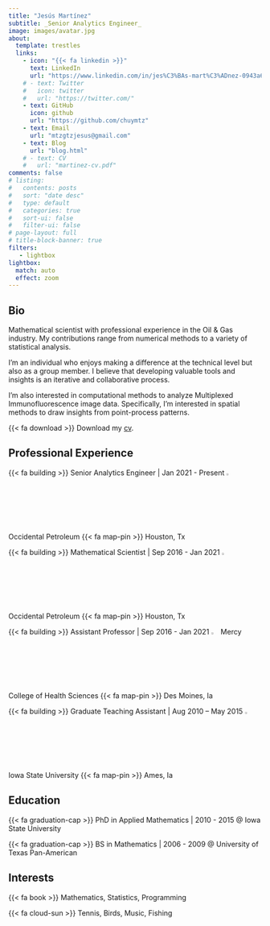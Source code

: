 ```yaml
---
title: "Jesús Martínez"
subtitle: _Senior Analytics Engineer_
image: images/avatar.jpg
about:
  template: trestles
  links:
    - icon: "{{< fa linkedin >}}"
      text: LinkedIn
      url: "https://www.linkedin.com/in/jes%C3%BAs-mart%C3%ADnez-0943a6a2/"
    # - text: Twitter
    #   icon: twitter
    #   url: "https://twitter.com/"
    - text: GitHub
      icon: github
      url: "https://github.com/chuymtz"
    - text: Email
      url: "mtzgtzjesus@gmail.com"
    - text: Blog
      url: "blog.html"
    # - text: CV
    #   url: "martinez-cv.pdf"
comments: false
# listing:
#   contents: posts
#   sort: "date desc"
#   type: default
#   categories: true
#   sort-ui: false
#   filter-ui: false
# page-layout: full
# title-block-banner: true
filters:
   - lightbox
lightbox: 
  match: auto
  effect: zoom
---
```


::: {.column-page}
## Bio 

Mathematical scientist with professional experience in the Oil & Gas industry. My contributions range from numerical methods to a variety of statistical analysis.

<!-- ![A Lovely Image](images/avatar.jpg){.lightbox} -->
I'm an individual who enjoys making a difference at the technical level but also as a group member. I believe that developing valuable tools and insights is an iterative and collaborative process.

I’m also interested in computational methods to analyze Multiplexed Immunofluorescence image data. Specifically, I’m interested in spatial methods to draw insights from point-process patterns.

<!-- fontawesome https://fontawesome.com/search?o=r&m=free -->
{{< fa download >}} Download my [cv](martinez-cv.pdf).



<p></p>

## Professional Experience

{{< fa building >}} Senior Analytics Engineer 
| Jan 2021 - Present 
![](images/oxy.svg){width=3%} Occidental Petroleum 
{{< fa map-pin >}} Houston, Tx

{{< fa building >}} Mathematical Scientist 
| Sep 2016 - Jan 2021 
![](images/oxy.svg){width=3%} Occidental Petroleum 
{{< fa map-pin >}} Houston, Tx

{{< fa building >}} Assistant Professor
| Sep 2016 - Jan 2021 
![](images/mercy.svg){width=3%} Mercy College of Health Sciences
{{< fa map-pin >}} Des Moines, Ia

{{< fa building >}} Graduate Teaching Assistant
| Aug 2010 – May 2015
![](images/iastate.svg){width=3%} Iowa State University
{{< fa map-pin >}} Ames, Ia

## Education

{{< fa graduation-cap >}} PhD in Applied Mathematics | 2010 - 2015  @ Iowa State University

{{< fa graduation-cap >}} BS in Mathematics | 2006 - 2009  @ University of Texas Pan-American

## Interests

{{< fa book >}} Mathematics, Statistics, Programming

{{< fa cloud-sun >}} Tennis, Birds, Music, Fishing

<p></p>

:::

